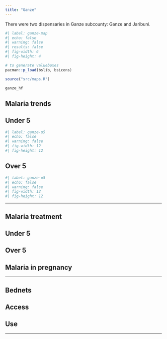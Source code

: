 ```yaml
---
title: "Ganze"
---
```


There were two dispensaries in Ganze subcounty: Ganze and Jaribuni.

```r
#| label: ganze-map
#| echo: false
#| warning: false
#| results: false
#| fig-width: 6
#| fig-height: 4

# to generate valueboxes
pacman::p_load(bslib, bsicons)

source("src/maps.R")

ganze_hf
```

## Malaria trends
::: {.panel-tabset}

## Under 5

```r
#| label: ganze-u5
#| echo: false
#| warning: false
#| fig-width: 12
#| fig-height: 12

```

## Over 5

```r
#| label: ganze-o5
#| echo: false
#| warning: false
#| fig-width: 12
#| fig-height: 12


```

:::


------------------------------------------------------------------------


## Malaria treatment

::: {.panel-tabset}

## Under 5

## Over 5

## Malaria in pregnancy

:::

------------------------------------------------------------------------


## Bednets
::: {.panel-tabset}

## Access


## Use

:::

------------------------------------------------------------------------